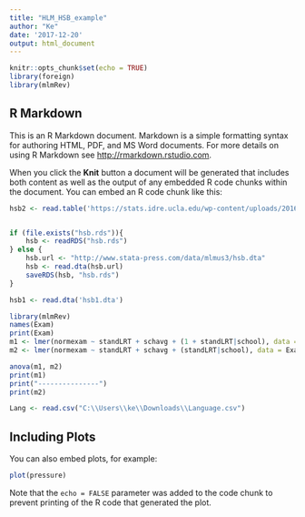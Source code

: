 ```yaml
---
title: "HLM_HSB_example"
author: "Ke"
date: '2017-12-20'
output: html_document
---
```


```r
knitr::opts_chunk$set(echo = TRUE)
library(foreign)
library(mlmRev)
```

## R Markdown

This is an R Markdown document. Markdown is a simple formatting syntax for authoring HTML, PDF, and MS Word documents. For more details on using R Markdown see <http://rmarkdown.rstudio.com>.

When you click the **Knit** button a document will be generated that includes both content as well as the output of any embedded R code chunks within the document. You can embed an R code chunk like this:

```r
hsb2 <- read.table('https://stats.idre.ucla.edu/wp-content/uploads/2016/02/hsb2-2.csv', header=T, sep=",")


if (file.exists("hsb.rds")){
    hsb <- readRDS("hsb.rds")
} else {
    hsb.url <- "http://www.stata-press.com/data/mlmus3/hsb.dta"
    hsb <- read.dta(hsb.url)
    saveRDS(hsb, "hsb.rds")
}

hsb1 <- read.dta('hsb1.dta')
```

```r
library(mlmRev)
names(Exam)
print(Exam)
m1 <- lmer(normexam ~ standLRT + schavg + (1 + standLRT|school), data = Exam)
m2 <- lmer(normexam ~ standLRT + schavg + (standLRT|school), data = Exam)

anova(m1, m2)
print(m1)
print("---------------")
print(m2)
```

```r
Lang <- read.csv("C:\\Users\\ke\\Downloads\\Language.csv")
```

## Including Plots

You can also embed plots, for example:

```r
plot(pressure)
```

Note that the `echo = FALSE` parameter was added to the code chunk to prevent printing of the R code that generated the plot.
